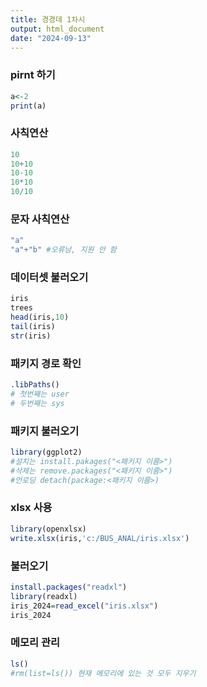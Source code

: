 ```yaml
---
title: 경경데 1차시
output: html_document
date: "2024-09-13"
---
```


### pirnt 하기
```r
a<-2
print(a)
```

### 사칙연산
```r
10
10+10
10-10
10*10
10/10
```

### 문자 사칙연산

```r
"a"
"a"+"b" #오류남, 지원 안 함
```
### 데이터셋 불러오기
```r
iris
trees
head(iris,10)
tail(iris)
str(iris)
```

### 패키지 경로 확인
```r
.libPaths()
# 첫번째는 user
# 두번째는 sys
```

### 패키지 불러오기
```r
library(ggplot2)
#설치는 install.pakages("<패키지 이름>")
#삭제는 remove.packages("<패키지 이름>")
#언로딩 detach(package:<패키지 이름>)
```

### xlsx 사용
```r
library(openxlsx)
write.xlsx(iris,'c:/BUS_ANAL/iris.xlsx')
```

### 불러오기
```r
install.packages("readxl")
library(readxl)
iris_2024=read_excel("iris.xlsx")
iris_2024
```

### 메모리 관리
```r
ls()
#rm(list=ls()) 현재 메모리에 있는 것 모두 지우기
```



